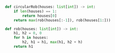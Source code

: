 ```python meta="source=problems/213-house-robber-ii/solution.py"
def circularRob(houses: list[int]) -> int:
    if len(houses) == 1:
        return houses[0]
    return max(rob(houses[:-1]), rob(houses[1:]))

def rob(houses: list[int]) -> int:
    h1, h2 = 0, 0
    for h in houses:
        h2, h1 = h1, max(h1, h2 + h)
    return h1
```